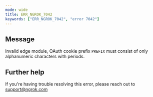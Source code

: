 ```yaml
---
mode: wide
title: ERR_NGROK_7042
keywords: ["ERR_NGROK_7042", "error 7042"]
---
```


## Message

Invalid edge module, OAuth cookie prefix `PREFIX` must consist of only alphanumeric characters with periods.

## Further help

If you're having trouble resolving this error, please reach out to [support@ngrok.com](mailto:support@ngrok.com?subject=Help%20with%20ERR_NGROK_7042)

